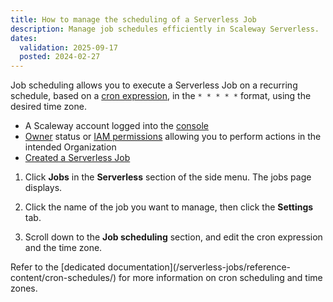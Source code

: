 ```yaml
---
title: How to manage the scheduling of a Serverless Job
description: Manage job schedules efficiently in Scaleway Serverless.
dates:
  validation: 2025-09-17
  posted: 2024-02-27
---
```



Job scheduling allows you to execute a Serverless Job on a recurring schedule, based on a [cron expression](/serverless-jobs/reference-content/cron-schedules/), in the `* * * * *` format, using the desired time zone.

<Requirements />

- A Scaleway account logged into the [console](https://account.scaleway.com/?service=elements)
- [Owner](/iam/concepts/#owner) status or [IAM permissions](/iam/concepts/#permission) allowing you to perform actions in the intended Organization
- [Created a Serverless Job](/serverless-jobs/how-to/create-job/)

1. Click **Jobs** in the **Serverless** section of the side menu. The jobs page displays.

2. Click the name of the job you want to manage, then click the **Settings** tab.

3. Scroll down to the **Job scheduling** section, and edit the cron expression and the time zone.

<Message type="note">
Refer to the [dedicated documentation](/serverless-jobs/reference-content/cron-schedules/) for more information on cron scheduling and time zones.
</Message>